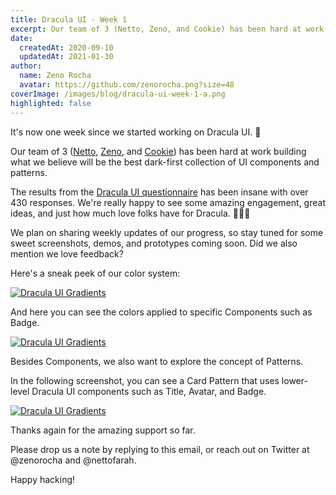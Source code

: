 ```yaml
---
title: Dracula UI - Week 1
excerpt: Our team of 3 (Netto, Zeno, and Cookie) has been hard at work building what we believe will be the best dark-first collection of UI components and patterns.
date:
  createdAt: 2020-09-10
  updatedAt: 2021-01-30
author:
  name: Zeno Rocha
  avatar: https://github.com/zenorocha.png?size=48
coverImage: /images/blog/dracula-ui-week-1-a.png
highlighted: false
---
```


It's now one week since we started working on Dracula UI. 🥳

Our team of 3 ([Netto](https://twitter.com/nettofarah), [Zeno](https://twitter.com/zenorocha), and [Cookie](https://www.instagram.com/p/CE9pSsYnCM6/)) has been hard at work building what we believe will be the best dark-first collection of UI components and patterns.

The results from the [Dracula UI questionnaire](https://draculatheme.typeform.com/to/YvwgNntQ) has been insane with over 430 responses. We're really happy to see some amazing engagement, great ideas, and just how much love folks have for Dracula. 🧛‍♀️💜

We plan on sharing weekly updates of our progress, so stay tuned for some sweet screenshots, demos, and prototypes coming soon. Did we also mention we love feedback?

Here's a sneak peek of our color system:

[![Dracula UI Gradients](/images/blog/dracula-ui-week-1-a.png)](/ui)

And here you can see the colors applied to specific Components such as Badge.

[![Dracula UI Gradients](/images/blog/dracula-ui-week-1-b.png)](/ui)

Besides Components, we also want to explore the concept of Patterns.

In the following screenshot, you can see a Card Pattern that uses lower-level Dracula UI components such as Title, Avatar, and Badge.

[![Dracula UI Gradients](/images/blog/dracula-ui-week-1-c.png)](/ui)

Thanks again for the amazing support so far.

Please drop us a note by replying to this email, or reach out on Twitter at @zenorocha and @nettofarah.

Happy hacking!
